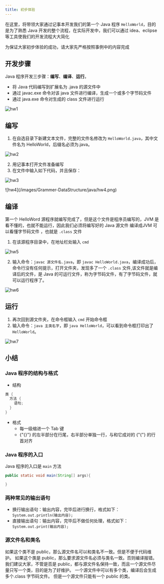 ```yaml
---
title: 初步体验
---
```


在这里，将带领大家通过记事本开发我们的第一个 Java 程序 `HelloWorld`，目的是为了熟悉 Java 开发的整个流程，在实际开发中，我们可以通过 idea、eclipse 等工具使我们的开发流程大大简化

<Callout type="warning">
为保证大家初步体验的成功，请大家先严格按照事例中的内容完成
</Callout>

## 开发步骤

Java 程序开发三步骤：**编写**、**编译**、**运行**。

- 将 Java 代码编写到扩展名为 .java 的源文件中
- 通过 javac.exe 命令对该 java 文件进行编译，生成一个或多个字节码文件
- 通过 java.exe 命令对生成的 class 文件进行运行

![hw1](/images/Grammer-DataStructure/java/hw1.png)

## 编写

1. 在自选目录下新建文本文件，完整的文件名修改为 `HelloWorld.java`，其中文件名为 HelloWorld，后缀名必须为.java。

![hw2](/images/Grammer-DataStructure/java/hw2.png)

2. 用记事本打开文件准备编写
3. 在文件中输入如下代码，并且保存：

![hw3](/images/Grammer-DataStructure/java/hw3.png)

<Callout title="如何查看完整的文件名">
![hw4](/images/Grammer-DataStructure/java/hw4.png)
</Callout>

## 编译

第一个 HelloWord 源程序就编写完成了，但是这个文件是程序员编写的，JVM 是看不懂的，也就不能运行，因此我们必须将编写好的 Java 源文件 编译成JVM 可以看懂字节码文件 ，也就是 `.class` 文件

1. 在该源程序目录中，在地址栏处输入 `cmd`

![hw5](/images/Grammer-DataStructure/java/hw5.png)

2. 输入命令：`javac 源文件名.java`，即 `javac HelloWorld.java`，编译成功后，命令行没有任何提示，打开文件夹，发现多了一个 `.class` 文件,该文件就是编译后的文件，是 Java 的可运行文件，称为字节码文件，有了字节码文件，就可以运行程序了。

![hw6](/images/Grammer-DataStructure/java/hw6.png)

## 运行

1. 再次回到源文件夹，在命令框输入 `cmd` 开始命令框
2. 输入命令：`java 主类名字`，即 `java HelloWorld`，可以看到命令框打印出了 `HelloWorld`。

![hw7](/images/Grammer-DataStructure/java/hw7.png)

## 小结

### **Java 程序的结构与格式**

- 结构

```java lineNumbers title="ExpClass.java"
类 {
  方法 {
    语句;
  }
}
```

- 格式
  - 每一级缩进一个 Tab 键
  - {"{}"} 的左半部分在行尾，右半部分单独一行，与和它成对的 {"{"} 的行首对齐

### **Java 程序的入口**

Java 程序的入口是 `main` 方法

```java lineNumbers title="ExpClass.java"
public static void main(String[] args){

}
```

### **两种常见的输出语句**

- 换行输出语句：输出内容，完毕后进行换行，格式如下：`System.out.println(输出内容);`
- 直接输出语句：输出内容，完毕后不做任何处理，格式如下：`System.out.print(输出内容);`

### **源文件名和类名**

<Callout title="源文件名是否必须与类名一致？public 呢？">
如果这个类不是 public，那么源文件名可以和类名不一致。但是不便于代码维护。  
如果这个类是 public，那么要求源文件名必须与类名一致。否则编译报错。  
我们建议大家，不管是否是 public，都与源文件名保持一致，而且一个源文件尽量只写一个类，目的是为了好维护。
</Callout>

<Callout title="一个源文件中是否可以有多个类？public 呢？">
一个源文件中可以有多个类，编译后会生成多个.class 字节码文件。  
但是一个源文件只能有一个 public 的类。
</Callout>


